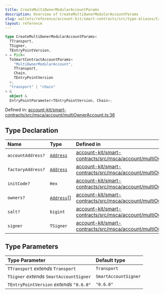 ```yaml
---
title: CreateMultiOwnerModularAccountParams
description: Overview of CreateMultiOwnerModularAccountParams
slug: wallets/reference/account-kit/smart-contracts/src/type-aliases/CreateMultiOwnerModularAccountParams
layout: reference
---
```


```ts
type CreateMultiOwnerModularAccountParams<
  TTransport,
  TSigner,
  TEntryPointVersion,
> = Pick<
  ToSmartContractAccountParams<
    "MultiOwnerModularAccount",
    TTransport,
    Chain,
    TEntryPointVersion
  >,
  "transport" | "chain"
> &
  object &
  EntryPointParameter<TEntryPointVersion, Chain>;
```

Defined in: [account-kit/smart-contracts/src/msca/account/multiOwnerAccount.ts:36](https://github.com/alchemyplatform/aa-sdk/blob/49e74eee8606f480b200b4612d00d950da8a8742/account-kit/smart-contracts/src/msca/account/multiOwnerAccount.ts#L36)

## Type Declaration

| Name              | Type                                                                 | Defined in                                                                                                                                                                                                                            |
| :---------------- | :------------------------------------------------------------------- | :------------------------------------------------------------------------------------------------------------------------------------------------------------------------------------------------------------------------------------ |
| `accountAddress?` | [`Address`](../../../../aa-sdk/core/src/type-aliases/Address.mdx)    | [account-kit/smart-contracts/src/msca/account/multiOwnerAccount.ts:54](https://github.com/alchemyplatform/aa-sdk/blob/49e74eee8606f480b200b4612d00d950da8a8742/account-kit/smart-contracts/src/msca/account/multiOwnerAccount.ts#L54) |
| `factoryAddress?` | [`Address`](../../../../aa-sdk/core/src/type-aliases/Address.mdx)    | [account-kit/smart-contracts/src/msca/account/multiOwnerAccount.ts:51](https://github.com/alchemyplatform/aa-sdk/blob/49e74eee8606f480b200b4612d00d950da8a8742/account-kit/smart-contracts/src/msca/account/multiOwnerAccount.ts#L51) |
| `initCode?`       | `Hex`                                                                | [account-kit/smart-contracts/src/msca/account/multiOwnerAccount.ts:52](https://github.com/alchemyplatform/aa-sdk/blob/49e74eee8606f480b200b4612d00d950da8a8742/account-kit/smart-contracts/src/msca/account/multiOwnerAccount.ts#L52) |
| `owners?`         | [`Address`](../../../../aa-sdk/core/src/type-aliases/Address.mdx)\[] | [account-kit/smart-contracts/src/msca/account/multiOwnerAccount.ts:53](https://github.com/alchemyplatform/aa-sdk/blob/49e74eee8606f480b200b4612d00d950da8a8742/account-kit/smart-contracts/src/msca/account/multiOwnerAccount.ts#L53) |
| `salt?`           | `bigint`                                                             | [account-kit/smart-contracts/src/msca/account/multiOwnerAccount.ts:50](https://github.com/alchemyplatform/aa-sdk/blob/49e74eee8606f480b200b4612d00d950da8a8742/account-kit/smart-contracts/src/msca/account/multiOwnerAccount.ts#L50) |
| `signer`          | `TSigner`                                                            | [account-kit/smart-contracts/src/msca/account/multiOwnerAccount.ts:49](https://github.com/alchemyplatform/aa-sdk/blob/49e74eee8606f480b200b4612d00d950da8a8742/account-kit/smart-contracts/src/msca/account/multiOwnerAccount.ts#L49) |

## Type Parameters

| Type Parameter                           | Default type         |
| :--------------------------------------- | :------------------- |
| `TTransport` _extends_ `Transport`       | `Transport`          |
| `TSigner` _extends_ `SmartAccountSigner` | `SmartAccountSigner` |
| `TEntryPointVersion` _extends_ `"0.6.0"` | `"0.6.0"`            |
